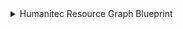 <details>
<summary> Humanitec Resource Graph Blueprint</summary>


```json showLineNumbers

{
  "identifier": "humanitecWorkloadVersion",
  "title": "WorkLoad Version",
  "icon": "Microservice",
  "schema": {
    "properties": {},
    "required": []
  },
  "mirrorProperties": {},
  "calculationProperties": {},
  "aggregationProperties": {},
  "relations": {
    "environment": {
      "title": "Environment",
      "target": "humanitecEnvironment",
      "required": false,
      "many": false
    },
    "workload": {
      "title": "Workload",
      "target": "humanitecWorkload",
      "required": false,
      "many": false
    }
  }
}
```
</details>